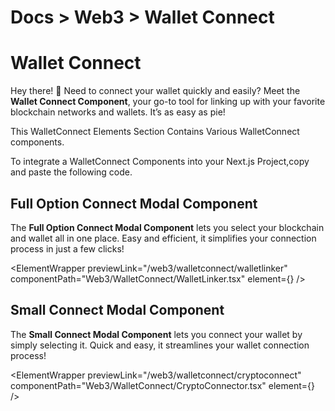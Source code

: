 
<h1 className="text-gray-800 dark:text-gray-200  text-[15px] mt-3 ">
  <span className="text-gray-500 ">Docs ></span>
  <span className="text-gray-500 ">Web3 ></span> Wallet Connect
</h1>

# Wallet Connect

Hey there! 👋 Need to connect your wallet quickly and easily? Meet the **Wallet Connect Component**, your go-to tool for linking up with your favorite blockchain networks and wallets. It’s as easy as pie!

This WalletConnect Elements Section Contains Various WalletConnect components.

To integrate a WalletConnect Components into your Next.js Project,copy and paste the following code.

## Full Option Connect Modal Component

The **Full Option Connect Modal Component** lets you select your blockchain and wallet all in one place. Easy and efficient, it simplifies your connection process in just a few clicks!

<ElementWrapper
  previewLink="/web3/walletconnect/walletlinker"
  componentPath="Web3/WalletConnect/WalletLinker.tsx"
  element={<WalletLinker />}
/>

## Small Connect Modal Component

The **Small Connect Modal Component** lets you connect your wallet by simply selecting it. Quick and easy, it streamlines your wallet connection process!

<ElementWrapper
  previewLink="/web3/walletconnect/cryptoconnect"
  componentPath="Web3/WalletConnect/CryptoConnector.tsx"
  element={<CryptoConnector />}
/>
